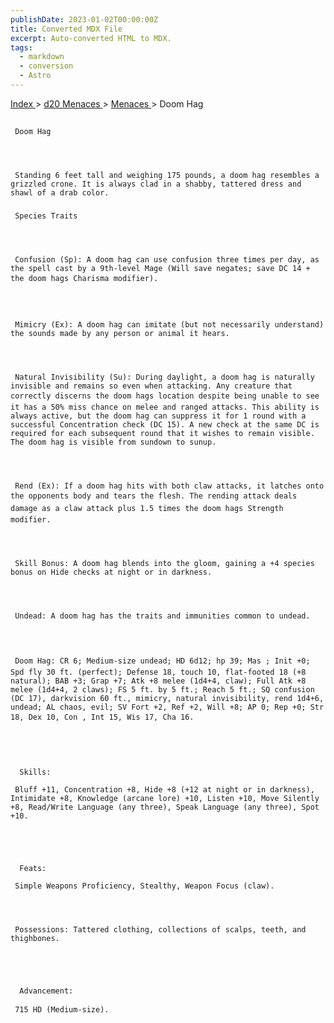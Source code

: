 ```yaml
---
publishDate: 2023-01-02T00:00:00Z
title: Converted MDX File
excerpt: Auto-converted HTML to MDX.
tags:
  - markdown
  - conversion
  - Astro
---
```







[
      Index
     ](-index)
     >
     [
      d20 Menaces
     ](menaces-d20-index)
     >
     [
      Menaces
     ](menaces-d20-menaces-index)
     > Doom Hag
    





## 
     Doom Hag
    



     Standing 6 feet tall and weighing 175 pounds, a doom hag resembles a grizzled crone. It is always clad in a shabby, tattered dress and shawl of a drab color.
    


### 
     Species Traits
    



     Confusion (Sp): A doom hag can use confusion three times per day, as the spell cast by a 9th-level Mage (Will save negates; save DC 14 + the doom hags Charisma modifier).
    



     Mimicry (Ex): A doom hag can imitate (but not necessarily understand) the sounds made by any person or animal it hears.
    



     Natural Invisibility (Su): During daylight, a doom hag is naturally invisible and remains so even when attacking. Any creature that correctly discerns the doom hags location despite being unable to see it has a 50% miss chance on melee and ranged attacks. This ability is always active, but the doom hag can suppress it for 1 round with a successful Concentration check (DC 15). A new check at the same DC is required for each subsequent round that it wishes to remain visible. The doom hag is visible from sundown to sunup.
    



     Rend (Ex): If a doom hag hits with both claw attacks, it latches onto the opponents body and tears the flesh. The rending attack deals damage as a claw attack plus 1.5 times the doom hags Strength modifier.
    



     Skill Bonus: A doom hag blends into the gloom, gaining a +4 species bonus on Hide checks at night or in darkness.
    



     Undead: A doom hag has the traits and immunities common to undead.
    



     Doom Hag: CR 6; Medium-size undead; HD 6d12; hp 39; Mas ; Init +0; Spd fly 30 ft. (perfect); Defense 18, touch 10, flat-footed 18 (+8 natural); BAB +3; Grap +7; Atk +8 melee (1d4+4, claw); Full Atk +8 melee (1d4+4, 2 claws); FS 5 ft. by 5 ft.; Reach 5 ft.; SQ confusion (DC 17), darkvision 60 ft., mimicry, natural invisibility, rend 1d4+6, undead; AL chaos, evil; SV Fort +2, Ref +2, Will +8; AP 0; Rep +0; Str 18, Dex 10, Con , Int 15, Wis 17, Cha 16.
    




      Skills:
     
     Bluff +11, Concentration +8, Hide +8 (+12 at night or in darkness), Intimidate +8, Knowledge (arcane lore) +10, Listen +10, Move Silently +8, Read/Write Language (any three), Speak Language (any three), Spot +10.
    




      Feats:
     
     Simple Weapons Proficiency, Stealthy, Weapon Focus (claw).
    



     Possessions: Tattered clothing, collections of scalps, teeth, and thighbones.
    




      Advancement:
     
     715 HD (Medium-size).
    




